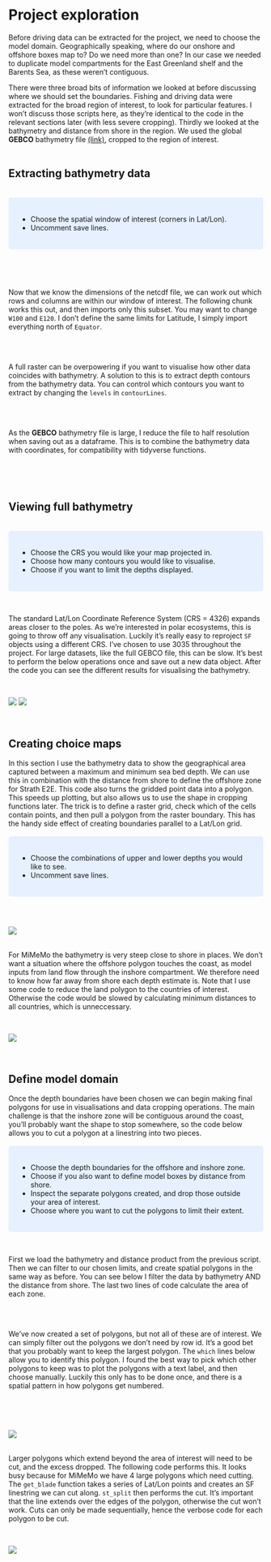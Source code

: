# Project exploration

Before driving data can be extracted for the project, we need to choose the model domain. Geographically speaking, where do our onshore and offshore boxes map to? Do we need more than one? In our case we needed to duplicate model compartments for the East Greenland shelf and the Barents Sea, as these weren't contiguous. <br/>

There were three broad bits of information we looked at before discussing where we should set the boundaries. Fishing and driving data were extracted for the broad region of interest, to look for particular features. I won't discuss those scripts here, as they're identical to the code in the relevant sections later (with less severe cropping). Thirdly we looked at the bathymetry and distance from shore in the region. We used the global **GEBCO** bathymetry file [(link)](https://www.gebco.net/data_and_products/gridded_bathymetry_data/), cropped to the region of interest. <br/><br/>

## Extracting bathymetry data

<br/>
<style>
div.blue { background-color:#e6f0ff; border-radius: 5px; padding: 20px;}
</style>
<div class = "blue">

* Choose the spatial window of interest (corners in Lat/Lon).
* Uncomment save lines.
</div><br/>

```r
```

<br/>
Now that we know the dimensions of the netcdf file, we can work out which rows and columns are within our window of interest. The following chunk works this out, and then imports only this subset. You may want to change `W100` and `E120`. I don't define the same limits for Latitude, I simply import everything north of `Equator`. 
<br/><br/>  

```r
```

<br/>
A full raster can be overpowering if you want to visualise how other data coincides with bathymetry. A solution to this is to extract depth contours from the bathymetry data. You can control which contours you want to extract by changing the `levels` in `contourLines`.
<br/><br/>  

```r
```

<br/>
As the **GEBCO** bathymetry file is large, I reduce the file to half resolution when saving out as a dataframe. This is to combine the bathymetry data with coordinates, for compatibility with tidyverse functions. 
<br/><br/>  

```r
```

<br/>

## Viewing full bathymetry 

<br/>
<style>
div.blue { background-color:#e6f0ff; border-radius: 5px; padding: 20px;}
</style>
<div class = "blue">

* Choose the CRS you would like your map projected in.
* Choose how many contours you would like to visualise. 
* Choose if you want to limit the depths displayed.
</div><br/>

The standard Lat/Lon Coordinate Reference System (CRS = 4326) expands areas closer to the poles. As we're interested in polar ecosystems, this is going to throw off any visualisation. Luckily it's really easy to reproject `SF` objects using a different CRS. I've chosen to use 3035 throughout the project. For large datasets, like the full GEBCO file, this can be slow. It's best to perform the below operations once and save out a new data object. After the code you can see the different results for visualising the bathymetry. <br/><br/>

```r
```

![](images/FIG_GEBCO Polar Bathymetry.png)
![](images/FIG_GEBCO many contours.png)
  
<br/>

## Creating choice maps

In this section I use the bathymetry data to show the geographical area captured between a maximum and minimum sea bed depth. We can use this in combination with the distance from shore to define the offshore zone for Strath E2E. This code also turns the gridded point data into a polygon. This speeds up plotting, but also allows us to use the shape in cropping functions later. The trick is to define a raster grid, check which of the cells contain points, and then pull a polygon from the raster boundary. This has the handy side effect of creating boundaries parallel to a Lat/Lon grid. <br/>
<br/>
<style>
div.blue { background-color:#e6f0ff; border-radius: 5px; padding: 20px;}
</style>
<div class = "blue">

* Choose the combinations of upper and lower depths you would like to see.
* Uncomment save lines. 
</div><br/>

```r
```

![](images/FIG_depth choices2.png)

<br/>
For MiMeMo the bathymetry is very steep close to shore in places. We don't want a situation where the offshore polygon touches the coast, as model inputs from land flow through the inshore compartment. We therefore need to know how far away from shore each depth estimate is. Note that I use some code to reduce the land polygon to the countries of interest. Otherwise the code would be slowed by calculating minimum distances to all countries, which is unneccessary.
<br/><br/>  

```r
```

![](images/FIG_distance from shore.png)
  
<br/>

## Define model domain

Once the depth boundaries have been chosen we can begin making final polygons for use in visualisations and data cropping operations. The main challenge is that the inshore zone will be contiguous around the coast, you'll probably want the shape to stop somewhere, so the code below allows you to cut a polygon at a linestring into two pieces. <br/>
<br/>
<style>
div.blue { background-color:#e6f0ff; border-radius: 5px; padding: 20px;}
</style>
<div class = "blue">

* Choose the depth boundaries for the offshore and inshore zone.
* Choose if you also want to define model boxes by distance from shore.
* Inspect the separate polygons created, and drop those outside your area of interest.
* Choose where you want to cut the polygons to limit their extent.
</div><br/>

First we load the bathymetry and distance product from the previous script. Then we can filter to our chosen limits, and create spatial polygons in the same way as before. You can see below I filter the data by bathymetry AND the distance from shore. The last two lines of code calculate the area of each zone.  <br/><br/>

```r
```

<br/>
We've now created a set of polygons, but not all of these are of interest. We can simply filter out the polygons we don't need by row id. It's a good bet that you probably want to keep the largest polygon. The `which` lines below allow you to identify this polygon. I found the best way to pick which other polygons to keep was to plot the polygons with a text label, and then choose manually. Luckily this only has to be done once, and there is a spatial pattern in how polygons get numbered.
<br/><br/>  

```r
```
<br/><br/>
![](images/FIG_Polygon dropping.png)

<br/>
Larger polygons which extend beyond the area of interest will need to be cut, and the excess dropped. The following code performs this. It looks busy because for MiMeMo we have 4 large polygons which need cutting. The `get_blade` function takes a series of Lat/Lon points and creates an SF linestring we can cut along. `st_split` then performs the cut. It's important that the line extends over the edges of the polygon, otherwise the cut won't work. Cuts can only be made sequentially, hence the verbose code for each polygon to be cut.
<br/><br/> 

```r
```

![](images/FIG_Domains.png)
